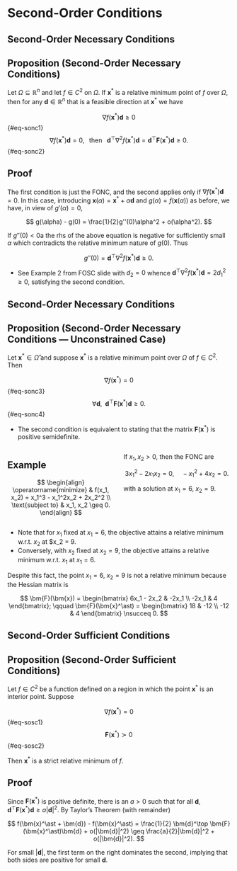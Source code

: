 # Second-Order Conditions

## Second-Order Necessary Conditions {.smaller}

::: {.callout-tip icon=false}
## Proposition (Second-Order Necessary Conditions)
Let $\Omega \subseteq \mathbb{R}^n$ and let $f \in C^2$ on $\Omega$. If
$\bm{x}^\ast$ is a relative minimum point of $f$ over $\Omega$, then for any
$\bm{d} \in \mathbb{R}^n$ that is a feasible direction at $\bm{x}^\ast$ we have

$$ \nabla f(\bm{x}^\ast) \bm{d} \geq 0 $$ {#eq-sonc1}
$$ \nabla f(\bm{x}^\ast) \bm{d} = 0, \;\; \text{ then } \;\; \bm{d}^\top
\nabla^2 f(\bm{x}^\ast) \bm{d} = \bm{d}^\top \bm{F}(\bm{x}^\ast) \bm{d} \geq 0.$$ {#eq-sonc2}
:::

::: {.callout-note icon=false}
## Proof
The first condition is just the FONC, and the second applies only if $\nabla
f(\bm{x}^\ast)\bm{d} = 0$. In this case, introducing $\bm{x}(\alpha) =
\bm{x}^\ast + \alpha \bm{d}$ and $g(\alpha) = f(\bm{x}(\alpha))$ as before, we
have, in view of $g'(\alpha) = 0$, 

$$ g(\alpha) - g(0) = \frac{1}{2}g''(0)\alpha^2 + o(\alpha^2). $$

If $g''(0) < 0$a the rhs of the above equation is negative for sufficiently
small $\alpha$ which contradicts the relative minimum nature of $g(0)$. Thus

$$ g''(0) = \bm{d}^\top \nabla^2 f(\bm{x}^\ast)\bm{d} \geq 0. $$
:::

* See Example 2 from FOSC slide with $d_2 = 0$ whence $\bm{d}^\top \nabla^2
f(\bm{x}^\ast) \bm{d} = 2d_1^2 \geq 0$, satisfying the second condition.


## Second-Order Necessary Conditions {.smaller}

::: {.callout-tip icon=false}
## Proposition (Second-Order Necessary Conditions &mdash; Unconstrained Case)
Let $\bm{x}^\ast \in \mathring{\Omega}$ and suppose $\bm{x}^\ast$ is a relative
minimum point over $\Omega$ of $f \in C^2$. Then

$$ \nabla f(\bm{x}^\ast) = 0 $$ {#eq-sonc3}
$$ \forall \bm{d},  \;\; \bm{d}^\top \bm{F}(\bm{x}^\ast) \bm{d} \geq 0.$$ {#eq-sonc4}

* The second condition is equivalent to stating that the matrix
$\bm{F}(\bm{x}^\ast)$ is positive semidefinite.
:::


:::: {.columns}

::: {.column width="50%"}
::: {.callout-warning icon=false}
## Example 
$$
\begin{align}
\operatorname{minimize} & f(x_1, x_2) = x_1^3 - x_1^2x_2 + 2x_2^2 \\
\text{subject to} & x_1, x_2 \geq 0.
\end{align}
$$
:::
:::

::: {.column width="50%"}
If $x_1, x_2 > 0$, then the FONC are 

$$ 3x_1^2 - 2x_1x_2 = 0, \quad -x_1^2 + 4x_2 = 0. $$

with a solution at $x_1 = 6$, $x_2 = 9$.
:::

::::

::: {.r-stack}

::: {.fragment .fade-in-then-out}
* Note that for $x_1$ fixed at $x_1 = 6$, the objective attains a relative
minimum w.r.t. $x_2$ at $x_2 = 9.
* Conversely, with $x_2$ fixed at $x_2 = 9$, the objective attains a relative
minimum w.r.t. $x_1$ at $x_1 = 6$.
:::

::: {.fragment}
Despite this fact, the point $x_1 = 6$, $x_2 =9$ is not a relative minimum
because the Hessian matrix is 

$$
\bm{F}(\bm{x}) = \begin{bmatrix} 6x_1 - 2x_2 & -2x_1 \\ -2x_1 & 4 \end{bmatrix};
\qquad 
\bm{F}(\bm{x}^\ast) = \begin{bmatrix} 18 & -12 \\ -12 & 4 \end{bmatrix} \nsucceq  0.
$$
:::

:::


## Second-Order Sufficient Conditions {.smaller}

::: {.callout-tip icon=false}
## Proposition (Second-Order Sufficient Conditions)
Let $f \in C^2$ be a function defined on a region in which the point
$\bm{x}^\ast$ is an interior point. Suppose

$$ \nabla f(\bm{x}^\ast) = 0 $$ {#eq-sosc1}
$$ \bm{F}(\bm{x}^\ast) \succ 0 $$ {#eq-sosc2}

Then $\bm{x}^\ast$ is a strict relative minimum of $f$.
:::

::: {.callout-note icon=false}
## Proof
Since $\bm{F}(\bm{x}^\ast)$ is positive definite, there is an $a > 0$ such that
for all $\bm{d}$, $\bm{d}^\top \bm{F}(\bm{x}^\ast)\bm{d} \geq a |\bm{d}|^2$.
By Taylor's Theorem (with remainder)

$$ f(\bm{x}^\ast + \bm{d}) - f(\bm{x}^\ast) = \frac{1}{2} \bm{d}^\top
\bm{F}(\bm{x}^\ast)\bm{d} + o(|\bm{d}|^2) \geq \frac{a}{2}|\bm{d}|^2 +
o(|\bm{d}|^2). $$

For small $|\bm{d}|$, the first term on the right dominates the second, implying
that both sides are positive for small $\bm{d}$.
:::
